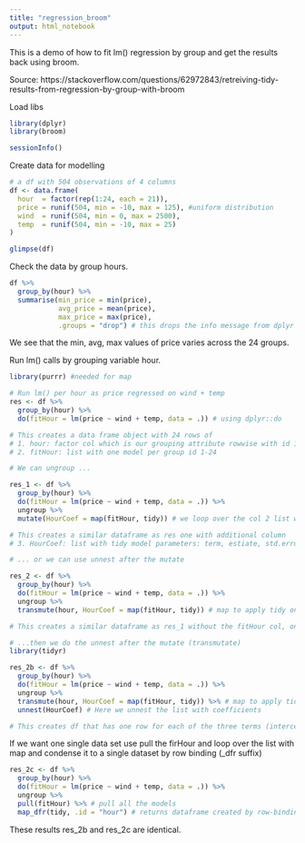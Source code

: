 ```yaml
---
title: "regression_broom"
output: html_notebook
---
```


This is a demo of how to fit lm() regression by group and get the results back using broom.  

Source: https://stackoverflow.com/questions/62972843/retreiving-tidy-results-from-regression-by-group-with-broom

Load libs
```r
library(dplyr)
library(broom)
```

```r
sessionInfo()
```
Create data for modelling
```r
# a df with 504 observations of 4 columns
df <- data.frame(
  hour  = factor(rep(1:24, each = 21)),
  price = runif(504, min = -10, max = 125), #uniform distribution
  wind  = runif(504, min = 0, max = 2500),
  temp  = runif(504, min = -10, max = 25)
)

glimpse(df)
```
Check the data by group hours.
```r
df %>%
  group_by(hour) %>%
  summarise(min_price = min(price),
            avg_price = mean(price),
            max_price = max(price),
            .groups = "drop") # this drops the info message from dplyr "ungrouping output.."
```
We see that the min, avg, max values of price varies across the 24 groups.

Run lm() calls by grouping variable hour.
```r
library(purrr) #needed for map

# Run lm() per hour as price regressed on wind + temp
res <- df %>%
  group_by(hour) %>%
  do(fitHour = lm(price ~ wind + temp, data = .)) # using dplyr::do

# This creates a data frame object with 24 rows of 
# 1. hour: factor col which is our grouping attribute rowwise with id 1-24
# 2. fitHour: list with one model per group id 1-24 

# We can ungroup ... 

res_1 <- df %>%
  group_by(hour) %>%
  do(fitHour = lm(price ~ wind + temp, data = .)) %>%
  ungroup %>%
  mutate(HourCoef = map(fitHour, tidy)) # we loop over the col 2 list with map and tidy it to a new list column

# This creates a similar dataframe as res one with additional column
# 3. HourCoef: list with tidy model parameters: term, estiate, std.error, stat, pvalue

# ... or we can use unnest after the mutate

res_2 <- df %>%
  group_by(hour) %>%
  do(fitHour = lm(price ~ wind + temp, data = .)) %>%
  ungroup %>%
  transmute(hour, HourCoef = map(fitHour, tidy)) # map to apply tidy on each model

# This creates a similar dataframe as res_1 without the fitHour col, only 1 and 3.

# ...then we do the unnest after the mutate (transmutate) 
library(tidyr)

res_2b <- df %>%
  group_by(hour) %>%
  do(fitHour = lm(price ~ wind + temp, data = .)) %>%
  ungroup %>%
  transmute(hour, HourCoef = map(fitHour, tidy)) %>% # map to apply tidy on each model
  unnest(HourCoef) # Here we unnest the list with coefficients

# This creates df that has one row for each of the three terms (intercept, wind, temp) and their coefficients for every group. 24 x 3 = 72 rows

```

If we want one single data set use pull the firHour and loop over the list with map and condense it to a single dataset by row binding (_dfr suffix)
```r
res_2c <- df %>%
  group_by(hour) %>%
  do(fitHour = lm(price ~ wind + temp, data = .)) %>%
  ungroup %>%
  pull(fitHour) %>% # pull all the models
  map_dfr(tidy, .id = "hour") # returns dataframe created by row-binding
```

These results res_2b and res_2c are identical.

